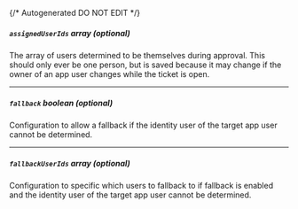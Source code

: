 {/* Autogenerated DO NOT EDIT  */}
##### `assignedUserIds` _array (optional)_
The array of users determined to be themselves during approval. This should only ever be one person, but is saved because it may change if the owner of an app user changes while the ticket is open.

---
##### `fallback` _boolean (optional)_
Configuration to allow a fallback if the identity user of the target app user cannot be determined.

---
##### `fallbackUserIds` _array (optional)_
Configuration to specific which users to fallback to if fallback is enabled and the identity user of the target app user cannot be determined.


